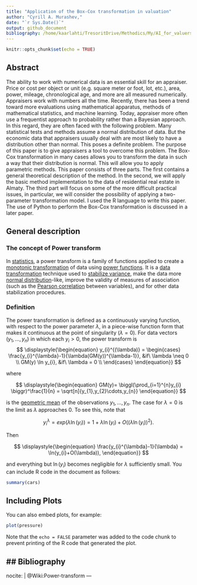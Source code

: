 ```yaml
---
title: "Application of the Box-Cox transformation in valuation"
author: "Cyrill A. Murashev,"
date: "`r Sys.Date()`"
output: github_document
bibliography: /home/kaarlahti/TresoritDrive/Methodics/My/AI_for_valuers/Book/AI_for_valuers_book/Mathstat.bib
---
```


```r
knitr::opts_chunk$set(echo = TRUE)
```

## Abstract
The ability to work with numerical data is an essential skill for an appraiser. Price or cost per object or unit (e.g. square meter or foot, lot, etc.), area, power, mileage, chronological age, and more are all measured numerically. Appraisers work with numbers all the time. Recently, there has been a trend toward more evaluations using mathematical apparatus, methods of mathematical statistics, and machine learning. Today, appraiser more often use a frequentist approach to probability rather than a Bayesian approach. In this regard, they are often faced with the following problem. Many statistical tests and methods assume a normal distribution of data. But the economic data that appraisers usually deal with are most likely to have a distribution other than normal. This poses a definite problem. The purpose of this paper is to give appraisers a tool to overcome this problem. The Box-Cox transformation in many cases allows you to transform the data in such a way that their distribution is normal. This will allow you to apply parametric methods. This paper consists of three parts. The first contains a general theoretical description of the method. In the second, we will apply the basic method implementation to the data of residential real estate in Almaty. The third part will focus on some of the more difficult practical issues, in particular, we will consider the possibility of applying a two-parameter transformation model. I used the R language to write this paper. The use of Python to perform the Box-Cox transformation is discussed in a later paper.

## General description

### The concept of Power transform
In [statistics](https://en.wikipedia.org/wiki/Statistics), a power transform is a family of functions applied to create a [monotonic transformation](https://en.wikipedia.org/wiki/Monotonic_function) of data using [power functions](https://en.wikipedia.org/wiki/Power_function). It is a [data transformation](https://en.wikipedia.org/wiki/Data_transformation_(statistics)) technique used to [stabilize variance](https://en.wikipedia.org/wiki/Variance-stabilizing_transformation), make the data more [normal distribution](https://en.wikipedia.org/wiki/Normal_distribution)-like, improve the validity of measures of association (such as the [Pearson correlation](https://en.wikipedia.org/wiki/Pearson_product-moment_correlation_coefficient) between variables), and for other data stabilization procedures.

### Definition
The power transformation is defined as a continuously varying function, with respect to the power parameter $\textstyle{\lambda}$, in a piece-wise function form that makes it continuous at the point of singularity $\textstyle{(λ = 0)}$. For data vectors $\textstyle{(y_{1}, \ldots, y_{n})}$ in which each $\textstyle{y_{i} > 0}$, the power transform is
$$
\displaystyle{\begin{equation}
y_{i}^{(\lambda)} = 
\begin{cases}
\frac{y_{i}^{\lambda}-1}{\lambda(GM(y))^{\lambda-1}}, &if\ \lambda \neq 0 \\
GM(y) \ln y_{i}, &if\ \lambda = 0 \\
\end{cases}
\end{equation}}
$$

where

$$
\displaystyle{\begin{equation}
GM(y)= \biggl(\prod_{i=1}^{n}y_{i} \biggr)^\frac{1}{n} = \sqrt[n]{y_{1},y_{2}\cdots,y_{n}}
\end{equation}}
$$

is the [geometric mean](https://en.wikipedia.org/wiki/Geometric_mean) of the observations $\textstyle{y_{1},\ldots,y_{n}}$. The case for $\textstyle{\lambda = 0}$ is the limit as $\textstyle{\lambda}$ approaches $\textstyle{0}$. To see this, note that

$$
\displaystyle{\begin{equation}
y_{i}^{\lambda} = exp(\lambda \ln(y_{i})) = 1 + \lambda \ln(y_{i}) + O((\lambda \ln(y_{i}))^{2}).
\end{equation}}
$$

Then

$$
\displaystyle{\begin{equation}
\frac{y_{i}^{\lambda}-1}{\lambda} = \ln(y_{i}+O(\lambda)),
\end{equation}}
$$

and everything but $\textstyle{\ln(y_{i})}$ becomes negligible for $\textstyle{\lambda}$ sufficiently small. 
You can include R code in the document as follows:

```r
summary(cars)
```

## Including Plots

You can also embed plots, for example:

```r
plot(pressure)
```

Note that the `echo = FALSE` parameter was added to the code chunk to prevent printing of the R code that generated the plot.

## Bibliography
---
nocite: |
  @Wiki:Power-transform
---
